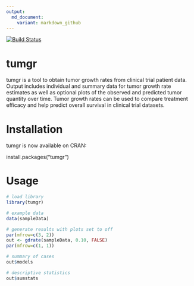 ```yaml
---
output:
  md_document:
    variant: markdown_github
---
```


<!-- README.md is generated from README.Rmd. Please edit that file -->

[![Build Status](https://travis-ci.org/wilkersj/tumgr.svg?branch=master)](https://travis-ci.org/wilkersj/tumgr)


# tumgr
 tumgr is a tool to obtain tumor growth rates from clinical trial patient data. Output includes individual and summary data for tumor growth rate estimates as well as optional plots of the observed and predicted tumor quantity over time.  Tumor growth rates can be used to compare treatment efficacy and help predict overall survival in clinical trial datasets.

# Installation
tumgr is now available on CRAN:  

install.packages("tumgr")  



# Usage
```r

# load library
library(tumgr)

# example data  
data(sampleData)

# generate results with plots set to off
par(mfrow=c(3, 2))
out <- gdrate(sampleData, 0.10, FALSE)
par(mfrow=c(1, 1))

# summary of cases
out$models

# descriptive statistics
out$sumstats
```



